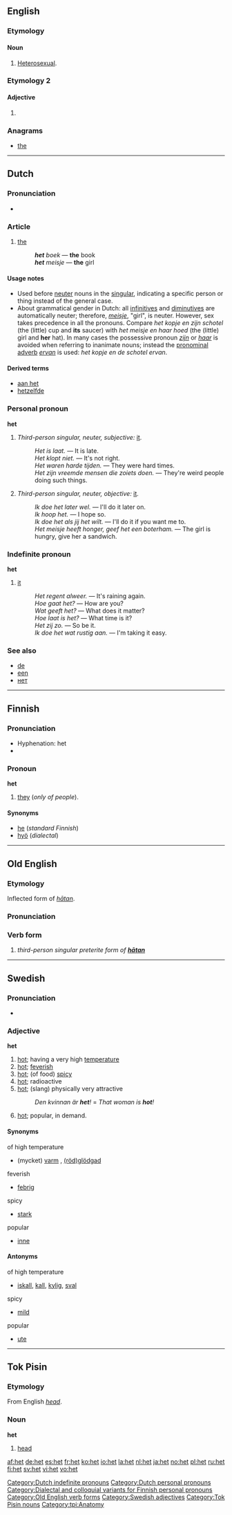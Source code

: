 {{see|hét|нет}}
==English==

===Etymology===
{{abbreviation}}

====Noun====
{{en-noun}}

# {{slang}} [[heterosexual|Heterosexual]].
===Etymology 2===
====Adjective====
{{en-adj}}

# {{form of|incorrect form|heated}}
===Anagrams===
* [[the]]

----

==Dutch==

===Pronunciation===
* {{audio|Nl-het.ogg|audio}}

===Article===
{{infl|nl|article|g=n}}

# [[the]] {{i|the neuter definite article}}
#: '''''het''' boek'' &mdash; '''the''' book
#: '''''het''' meisje'' &mdash; '''the''' girl

====Usage notes====
* Used before [[neuter]] nouns in the [[singular]], indicating a specific person or thing instead of the general case.
* About grammatical gender in Dutch: all [[infinitive]]s and [[diminutive]]s are automatically neuter; therefore, ''[[meisje]]'', "girl", is neuter. However, sex takes precedence in all the pronouns. Compare ''het kopje en zijn schotel'' (the (little) cup and '''its''' saucer) with ''het meisje en haar hoed'' (the (little) girl and '''her''' hat). In many cases the possessive pronoun ''[[zijn]]'' or ''[[haar]]'' is avoided when referring to inanimate nouns; instead the [[pronominal adverb]] ''[[ervan]]'' is used: ''het kopje en de schotel ervan''.

====Derived terms====
* [[aan het]]
* [[hetzelfde]]

===Personal pronoun===
{{rfc-header|Personal pronoun}}
'''het'''

# ''Third-person singular, neuter, subjective:'' [[it]].
#: ''Het is laat.'' &mdash; It is late.
#: ''Het klopt niet.'' &mdash; It's not right.
#: ''Het waren harde tijden.'' &mdash; They were hard times.
#: ''Het zijn vreemde mensen die zoiets doen.'' &mdash; They're weird people doing such things.
# ''Third-person singular, neuter, objective:'' [[it]].
#: ''Ik doe het later wel.'' &mdash; I'll do it later on.
#: ''Ik hoop het.'' &mdash; I hope so.
#: ''Ik doe het als jij het wilt.'' &mdash; I'll do it if you want me to.
#: ''Het meisje heeft honger, geef het een boterham.'' &mdash; The girl is hungry, give her a sandwich.

===Indefinite pronoun===
'''het'''

# [[it]]
#: ''Het regent alweer.'' &mdash; It's raining again.
#: ''Hoe gaat het?'' &mdash; How are you?
#: ''Wat geeft het?'' &mdash; What does it matter?
#: ''Hoe laat is het?'' &mdash; What time is it?
#: ''Het zij zo.'' &mdash; So be it.
#: ''Ik doe het wat rustig aan.'' &mdash; I'm taking it easy.

===See also===
* [[de]]
* [[een]]
* [[нет]]<!-- cyrillic homograph -->

[[Category:Dutch indefinite pronouns]]
[[Category:Dutch personal pronouns]]

----

==Finnish==

===Pronunciation===
* Hyphenation: het
* {{IPA|lang=fi|[het]}}

===Pronoun===
'''het'''

# {{context|personal|dialectal|lang=fi}} [[they]] (''only of people'').

====Synonyms====
* [[he#Finnish|he]] (''standard Finnish'')
* [[hyö]] (''dialectal'')

[[Category:Dialectal and colloquial variants for Finnish personal pronouns]]

----

==Old English==

===Etymology===
Inflected form of ''[[hatan|hātan]]''.

===Pronunciation===
{{IPA|/heːt/}}

===Verb form===
{{Latinx|'''hēt'''}}

# ''third-person singular preterite form of '''[[hatan|hātan]]'''''

[[Category:Old English verb forms]]

----

==Swedish==

===Pronunciation===
* {{audio|Sv-het.ogg|audio}}

===Adjective===
{{sv-adj-reg}}
'''het'''

# [[hot]]; having a very high [[temperature]]
# [[hot]]; [[feverish]]
# [[hot]]; (of food) [[spicy]]
# [[hot]]; radioactive
# [[hot]]; (slang) physically very attractive
#: ''Den kvinnan är '''het'''!'' = ''That woman is '''hot'''!''
# [[hot]]; popular, in demand.

====Synonyms====
;of high temperature
* (mycket) [[varm]] , [[rödglödgad|(röd)]][[glödgad]]
;feverish
* [[febrig]]
;spicy
* [[stark]]
;popular
* [[inne]]

====Antonyms====
;of high temperature
* [[iskall]], [[kall]], [[kylig]], [[sval]]
;spicy
* [[mild]]
;popular
* [[ute]]

[[Category:Swedish adjectives]]

----

==Tok Pisin==

===Etymology===
From English ''[[head]]''.

===Noun===
'''het'''

# [[head]]

[[Category:Tok Pisin nouns]]
[[Category:tpi:Anatomy]]

[[af:het]]
[[de:het]]
[[es:het]]
[[fr:het]]
[[ko:het]]
[[io:het]]
[[la:het]]
[[nl:het]]
[[ja:het]]
[[no:het]]
[[pl:het]]
[[ru:het]]
[[fi:het]]
[[sv:het]]
[[vi:het]]
[[vo:het]]